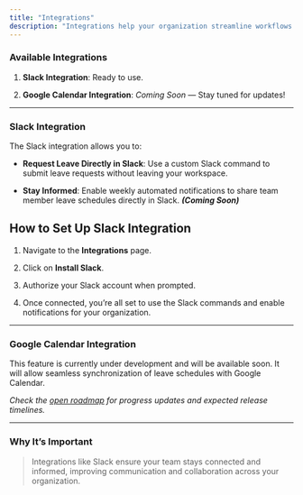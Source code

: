 ```yaml
---
title: "Integrations"
description: "Integrations help your organization streamline workflows by connecting Askthebirdie with your favorite tools."
---
```


### **Available Integrations**

1. **Slack Integration**: Ready to use.

2. **Google Calendar Integration**: *Coming Soon* — Stay tuned for updates!

***

### **Slack Integration**

The Slack integration allows you to:

* **Request Leave Directly in Slack**: Use a custom Slack command to submit leave requests without leaving your workspace.

* **Stay Informed**: Enable weekly automated notifications to share team member leave schedules directly in Slack. ***(Coming Soon)***

## **How to Set Up Slack Integration**

1. Navigate to the **Integrations** page.

2. Click on **Install Slack**.

3. Authorize your Slack account when prompted.

4. Once connected, you’re all set to use the Slack commands and enable notifications for your organization.

***

### **Google Calendar Integration**

This feature is currently under development and will be available soon. It will allow seamless synchronization of leave schedules with Google Calendar.

*Check the* [*open roadmap*](https://askthebirdie.featurebase.app/) *for progress updates and expected release timelines.*



***

### Why It’s Important

> Integrations like Slack ensure your team stays connected and informed, improving communication and collaboration across your organization.
